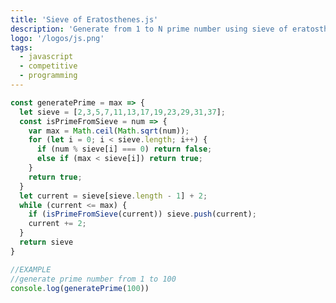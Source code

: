 ```yaml
---
title: 'Sieve of Eratosthenes.js'
description: 'Generate from 1 to N prime number using sieve of eratosthenes, writen in js.'
logo: '/logos/js.png'
tags:
  - javascript
  - competitive
  - programming
---
```


```js
const generatePrime = max => {
  let sieve = [2,3,5,7,11,13,17,19,23,29,31,37];
  const isPrimeFromSieve = num => {
    var max = Math.ceil(Math.sqrt(num));
    for (let i = 0; i < sieve.length; i++) {
      if (num % sieve[i] === 0) return false;
      else if (max < sieve[i]) return true;
    }
    return true;
  }
  let current = sieve[sieve.length - 1] + 2;
  while (current <= max) {
    if (isPrimeFromSieve(current)) sieve.push(current);
    current += 2;
  }
  return sieve
}

//EXAMPLE
//generate prime number from 1 to 100
console.log(generatePrime(100))
```